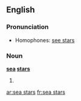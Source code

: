 ==English==

===Pronunciation===
* Homophones: [[see stars]]

===Noun===
'''[[sea]] [[stars]]'''

# {{plural of|[[sea star]]}}

[[ar:sea stars]]
[[fr:sea stars]]